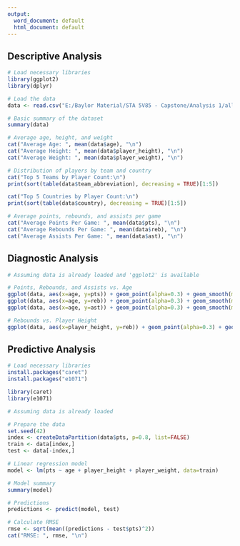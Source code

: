 ---
output:
  word_document: default
  html_document: default
---
## Descriptive Analysis

```r
# Load necessary libraries
library(ggplot2)
library(dplyr)

# Load the data
data <- read.csv("E:/Baylor Material/STA 5V85 - Capstone/Analysis 1/all_seasons.csv")

# Basic summary of the dataset
summary(data)

# Average age, height, and weight
cat("Average Age: ", mean(data$age), "\n")
cat("Average Height: ", mean(data$player_height), "\n")
cat("Average Weight: ", mean(data$player_weight), "\n")

# Distribution of players by team and country
cat("Top 5 Teams by Player Count:\n")
print(sort(table(data$team_abbreviation), decreasing = TRUE)[1:5])

cat("Top 5 Countries by Player Count:\n")
print(sort(table(data$country), decreasing = TRUE)[1:5])

# Average points, rebounds, and assists per game
cat("Average Points Per Game: ", mean(data$pts), "\n")
cat("Average Rebounds Per Game: ", mean(data$reb), "\n")
cat("Average Assists Per Game: ", mean(data$ast), "\n")

```

## Diagnostic Analysis

```r
# Assuming data is already loaded and 'ggplot2' is available

# Points, Rebounds, and Assists vs. Age
ggplot(data, aes(x=age, y=pts)) + geom_point(alpha=0.3) + geom_smooth(method="lm", color="red") + ggtitle("Points vs. Age")
ggplot(data, aes(x=age, y=reb)) + geom_point(alpha=0.3) + geom_smooth(method="lm", color="green") + ggtitle("Rebounds vs. Age")
ggplot(data, aes(x=age, y=ast)) + geom_point(alpha=0.3) + geom_smooth(method="lm", color="blue") + ggtitle("Assists vs. Age")

# Rebounds vs. Player Height
ggplot(data, aes(x=player_height, y=reb)) + geom_point(alpha=0.3) + geom_smooth(method="lm", color="orange") + ggtitle("Rebounds vs. Player Height")

```

## Predictive Analysis

```r
# Load necessary libraries
install.packages("caret")
install.packages("e1071")

library(caret)
library(e1071)

# Assuming data is already loaded

# Prepare the data
set.seed(42)
index <- createDataPartition(data$pts, p=0.8, list=FALSE)
train <- data[index,]
test <- data[-index,]

# Linear regression model
model <- lm(pts ~ age + player_height + player_weight, data=train)

# Model summary
summary(model)

# Predictions
predictions <- predict(model, test)

# Calculate RMSE
rmse <- sqrt(mean((predictions - test$pts)^2))
cat("RMSE: ", rmse, "\n")

```

